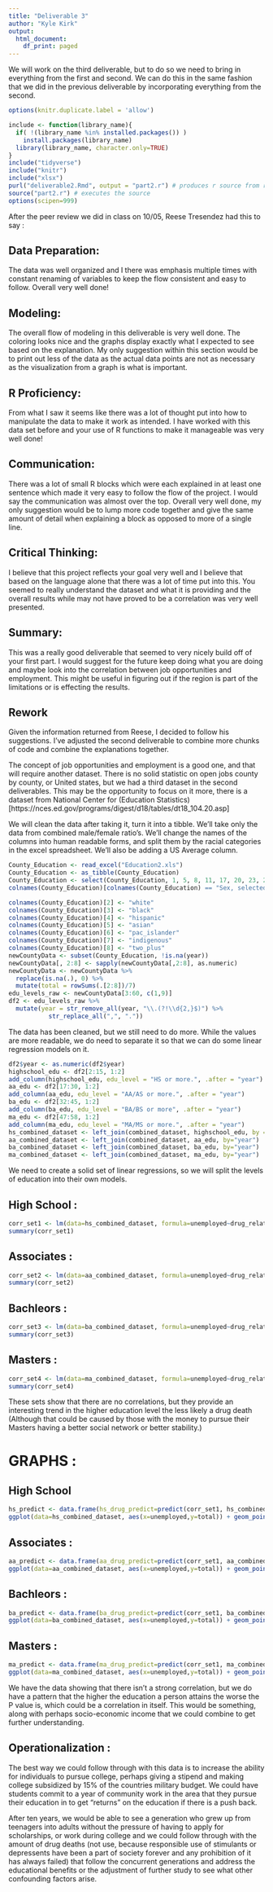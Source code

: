 ```yaml
---
title: "Deliverable 3"
author: "Kyle Kirk"
output:
  html_document:
    df_print: paged
---
```


We will work on the third deliverable, but to do so we need to bring in everything from the first and second. We can do this in the same fashion that we did in the previous deliverable by incorporating everything from the second.
```r
options(knitr.duplicate.label = 'allow')
```

```r
include <- function(library_name){
  if( !(library_name %in% installed.packages()) )
    install.packages(library_name) 
  library(library_name, character.only=TRUE)
}
include("tidyverse")
include("knitr")
include("xlsx")
purl("deliverable2.Rmd", output = "part2.r") # produces r source from rmd
source("part2.r") # executes the source
options(scipen=999)
```


After the peer review we did in class on 10/05, Reese Tresendez had this to say :

## **Data Preparation:**
  The data was well organized and I there was emphasis multiple times with constant renaming of variables to keep the flow consistent and easy to follow. Overall very well done!

## **Modeling:**
  The overall flow of modeling in this deliverable is very well done. The coloring looks nice and the graphs display exactly what I expected to see based on the explanation. My only suggestion within this section would be to print out less of the data as the actual data points are not as necessary as the visualization from a graph is what is important.

## **R Proficiency:**
  From what I saw it seems like there was a lot of thought put into how to manipulate the data to make it work as intended. I have worked with this data set before and your use of R functions to make it manageable was very well done!

## **Communication:**
  There was a lot of small R blocks which were each explained in at least one sentence which made it very easy to follow the flow of the project. I would say the communication was almost over the top. Overall very well done, my only suggestion would be to lump more code together and give the same amount of detail when explaining a block as opposed to more of a single line.

## **Critical Thinking:**
  I believe that this project reflects your goal very well and I believe that based on the language alone that there was a lot of time put into this. You seemed to really understand the dataset and what it is providing and the overall results while may not have proved to be a correlation was very well presented.

## **Summary:**
  This was a really good deliverable that seemed to very nicely build off of your first part. I would suggest for the future keep doing what you are doing and maybe look into the correlation between job opportunities and employment. This might be useful in figuring out if the region is part of the limitations or is effecting the results.


## Rework

  Given the information returned from Reese, I decided to follow his suggestions. I've adjusted the second deliverable to combine more chunks of code and combine the explanations together.
  
  The concept of job opportunities and employment is a good one, and that will require another dataset. There is no solid statistic on open jobs county by county, or United states, but we had a third dataset in the second deliverables. This may be the opportunity to focus on it more, there is a dataset from National Center for (Education Statistics)[https://nces.ed.gov/programs/digest/d18/tables/dt18_104.20.asp]
  
  We will clean the data after taking it, turn it into a tibble. We'll take only the data from combined male/female ratio's. We'll change the names of the columns into human readable forms, and split them by the racial categories in the excel spreadsheet. We'll also be adding a US Average column.
  
```r
County_Education <- read_excel("Education2.xls")
County_Education <- as_tibble(County_Education)
County_Education <- select(County_Education, 1, 5, 8, 11, 17, 20, 23, 26)
colnames(County_Education)[colnames(County_Education) == "Sex, selected level of educational attainment, and year"] <- "year"

colnames(County_Education)[2] <- "white"
colnames(County_Education)[3] <- "black"
colnames(County_Education)[4] <- "hispanic"
colnames(County_Education)[5] <- "asian"
colnames(County_Education)[6] <- "pac_islander"
colnames(County_Education)[7] <- "indigenous"
colnames(County_Education)[8] <- "two_plus"
newCountyData <- subset(County_Education, !is.na(year))
newCountyData[, 2:8] <- sapply(newCountyData[,2:8], as.numeric)
newCountyData <- newCountyData %>%
  replace(is.na(.), 0) %>%
  mutate(total = rowSums(.[2:8])/7)
edu_levels_raw <- newCountyData[3:60, c(1,9)]
df2 <- edu_levels_raw %>%
  mutate(year = str_remove_all(year, "\\.(?!\\d{2,}$)") %>%
           str_replace_all(",", "."))
```

The data has been cleaned, but we still need to do more. While the values are more readable, we do need to separate it so that we can do some linear regression models on it.

```r
df2$year <- as.numeric(df2$year)
highschool_edu <- df2[2:15, 1:2]
add_column(highschool_edu, edu_level = "HS or more.", .after = "year")
aa_edu <- df2[17:30, 1:2]
add_column(aa_edu, edu_level = "AA/AS or more.", .after = "year")
ba_edu <- df2[32:45, 1:2]
add_column(ba_edu, edu_level = "BA/BS or more", .after = "year")
ma_edu <- df2[47:58, 1:2]
add_column(ma_edu, edu_level = "MA/MS or more.", .after = "year")
hs_combined_dataset <- left_join(combined_dataset, highschool_edu, by = "year")
aa_combined_dataset <- left_join(combined_dataset, aa_edu, by="year")
ba_combined_dataset <- left_join(combined_dataset, ba_edu, by="year")
ma_combined_dataset <- left_join(combined_dataset, ma_edu, by="year")
```


We need to create a solid set of linear regressions, so we will split the levels of education into their own models.

## High School :

```r
corr_set1 <- lm(data=hs_combined_dataset, formula=unemployed~drug_related_deaths_percent+total)
summary(corr_set1)
```

## Associates :
```r
corr_set2 <- lm(data=aa_combined_dataset, formula=unemployed~drug_related_deaths_number+total)
summary(corr_set2)
```

## Bachleors : 
```r
corr_set3 <- lm(data=ba_combined_dataset, formula=unemployed~drug_related_deaths_number+total)
summary(corr_set3)
```

## Masters :
```r
corr_set4 <- lm(data=ma_combined_dataset, formula=unemployed~drug_related_deaths_number+total)
summary(corr_set4)
```



These sets show that there are no correlations, but they provide an interesting trend in the higher education level the less likely a drug death (Although that could be caused by those with the money to pursue their Masters having a better social network or better stability.)

# GRAPHS :

## High School
```r
hs_predict <- data.frame(hs_drug_predict=predict(corr_set1, hs_combined_dataset), hs_grad=hs_combined_dataset$total)
ggplot(data=hs_combined_dataset, aes(x=unemployed,y=total)) + geom_point(color='blue') + geom_line(color='red', data = hs_predict, aes(x=hs_drug_predict, y=hs_grad))

```

## Associates :
```r
aa_predict <- data.frame(aa_drug_predict=predict(corr_set1, aa_combined_dataset), aa_grad=aa_combined_dataset$total)
ggplot(data=aa_combined_dataset, aes(x=unemployed,y=total)) + geom_point(color='blue') + geom_line(color='red', data = aa_predict, aes(x=aa_drug_predict, y=aa_grad))
```
## Bachleors :
```r
ba_predict <- data.frame(ba_drug_predict=predict(corr_set1, ba_combined_dataset), ba_grad=ba_combined_dataset$total)
ggplot(data=ba_combined_dataset, aes(x=unemployed,y=total)) + geom_point(color='blue') + geom_line(color='red', data = ba_predict, aes(x=ba_drug_predict, y=ba_grad))
```

## Masters :
```r
ma_predict <- data.frame(ma_drug_predict=predict(corr_set1, ma_combined_dataset), ma_grad=ma_combined_dataset$total)
ggplot(data=ma_combined_dataset, aes(x=unemployed,y=total)) + geom_point(color='blue') + geom_line(color='red', data = ma_predict, aes(x=ma_drug_predict, y=ma_grad))
```


  We have the data showing that there isn't a strong correlation, but we do have a pattern that the higher the education a person attains the worse the P value is, which could be a correlation in itself. This would be something, along with perhaps socio-economic income that we could combine to get further understanding. 

## Operationalization :

  The best way we could follow through with this data is to increase the ability for individuals to pursue college, perhaps giving a stipend and making college subsidized by 15% of the countries military budget. We could have students commit to a year of community work in the area that they pursue their education in to get "returns" on the education if there is a push back.
  
  After ten years, we would be able to see a generation who grew up from teenagers into adults without the pressure of having to apply for scholarships, or work during college and we could follow through with the amount of drug deaths (not use, because responsible use of stimulants or depressents have been a part of society forever and any prohibition of it has always failed) that follow the concurrent generations and address the educational benefits or the adjustment of further study to see what other confounding factors arise.